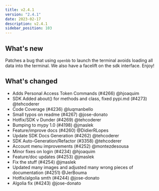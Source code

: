 ```yaml
---
title: v2.4.1
version: "2.4.1"
date: 2023-02-17
description: v2.4.1
sidebar_position: 103
---
```


## What's new

Patches a bug that using `openbb` to launch the terminal avoids loading all data into the terminal.  We also have a facelift on the sdk interface.  Enjoy!

## What's changed
- Adds Personal Access Token Commands (#4266) @hjoaquim
- SDK Added about() for methods and class, fixed pypi.md (#4273) @tehcoderer
- Code Coverage (#4236) @luqmanbello
- Small typos on readme (#4267) @jose-donato
- Hotfix/SDK v Dunder (#4269) @tehcoderer
- Bumping to mypy 1.0 (#4198) @jmaslek
- Feature/improve docs (#4260) @DidierRLopes
- Update SDK Docs Generation (#4262) @tehcoderer
- SDK Auto-Generation/Refactor (#3358) @tehcoderer
- Account menu improvements (#4252) @montezdesousa
- Minor fixes on login (#4234) @hjoaquim
- Feature/doc updates (#4253) @jmaslek
- Fix the stuff (#4254) @jmaslek
- Updated many images and adjusted many wrong pieces of documentation (#4251) @JerBouma
- Hotfix/algolia smth (#4244) @jose-donato
- Algolia fix (#4243) @jose-donato

